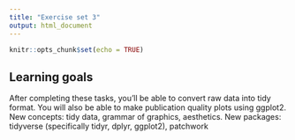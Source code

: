 ```yaml
---
title: "Exercise set 3"
output: html_document
---
```


```r
knitr::opts_chunk$set(echo = TRUE)
```

## Learning goals

After completing these tasks, you'll be able to convert raw data into tidy format. You will also be able to make publication quality plots using ggplot2. New concepts: tidy data, grammar of graphics, aesthetics. New packages: tidyverse (specifically tidyr, dplyr, ggplot2), patchwork

